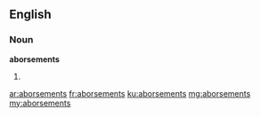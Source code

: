 ==English==

===Noun===
'''aborsements'''

# {{plural of|aborsement}}

[[ar:aborsements]]
[[fr:aborsements]]
[[ku:aborsements]]
[[mg:aborsements]]
[[my:aborsements]]